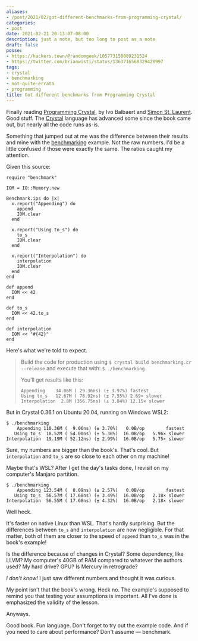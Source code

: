 ```yaml
---
aliases:
- /post/2021/02/got-different-benchmarks-from-programming-crystal/
categories:
- post
date: 2021-02-21 20:13:07-08:00
description: just a note, but too long to post as a note
draft: false
posse:
- https://hackers.town/@randomgeek/105773150089231524
- https://twitter.com/brianwisti/status/1363716568329428997
tags:
- crystal
- benchmarking
- not-quite-errata
- programming
title: Got different benchmarks from Programming Crystal
---
```


Finally reading [Programming Crystal][crystal-book], by Ivo Balbaert and [Simon
St.  Laurent][stl].  Good stuff.  The [Crystal][crystal-lang] language has
advanced some since the book came out, but nearly all the code runs as-is.

Something that jumped out at me was the difference between their results and
mine with the [benchmarking][] example.  Not the raw numbers.  I'd be a little
confused if those were exactly the same.  The ratios caught my attention.

Given this source:

```crystal
require "benchmark"

IOM = IO::Memory.new

Benchmark.ips do |x|
  x.report("Appending") do
    append
    IOM.clear
  end

  x.report("Using to_s") do
    to_s
    IOM.clear
  end

  x.report("Interpolation") do
    interpolation
    IOM.clear
  end
end

def append
  IOM << 42
end

def to_s
  IOM << 42.to_s
end

def interpolation
  IOM << "#{42}"
end
```

Here's what we're told to expect.

> Build the code for production using `$ crystal build benchmarking.cr --release` and execute that with: `$ ./benchmarking`
>
> You’ll get results like this:
>
> ``` text
> Appending    34.06M ( 29.36ns) (± 3.97%) fastest
> Using to_s   12.67M ( 78.92ns) (± 7.55%) 2.69× slower
> Interpolation  2.8M (356.75ns) (± 3.84%) 12.15× slower
> ```

But in Crystal 0.36.1 on Ubuntu 20.04, running on Windows WSL2:

``` text
$ ./benchmarking
    Appending 110.36M (  9.06ns) (± 3.70%)   0.0B/op        fastest
   Using to_s  18.52M ( 54.00ns) (± 5.36%)  16.0B/op   5.96× slower
Interpolation  19.19M ( 52.12ns) (± 2.99%)  16.0B/op   5.75× slower
```

Sure, my numbers are bigger than the book's.  That's cool.  But
`interpolation` and `to_s` are so close to each other on my machine!

Maybe that's WSL?  After I get the day's tasks done, I revisit on my computer's
Manjaro partition.

``` text
$ ./benchmarking
    Appending 123.54M (  8.09ns) (± 2.57%)   0.0B/op        fastest
   Using to_s  56.57M ( 17.68ns) (± 3.49%)  16.0B/op   2.18× slower
Interpolation  56.55M ( 17.68ns) (± 4.32%)  16.0B/op   2.18× slower
```

Well heck.

It's faster on native Linux than WSL.  That's hardly surprising.  But the
differences between `to_s` and `interpolation` are now negligible.  For
that matter, both of them are closer to the speed of `append` than `to_s`
was in the book's example!

Is the difference because of changes in Crystal?  Some dependency, like LLVM?
My computer's 40GB of RAM compared to whatever the authors used?  My hard
drive?  GPU?  Is Mercury in retrograde?

*I don't know!* I just saw different numbers and thought it was curious.

My point isn't that the book's wrong.  Heck no.  The example's supposed to
remind you that testing your assumptions is important.  All I've done is
emphasized the validity of the lesson.

Anyways.

Good book.  Fun language.  Don't forget to try out the example code.  And if
you need to care about performance?  Don't assume — benchmark.

[crystal-book]: https://pragprog.com/titles/crystal/programming-crystal/
[crystal-lang]: https://crystal-lang.org
[stl]: http://simonstl.com/
[benchmarking]: https://github.com/Ivo-Balbaert/programming_crystal/blob/master/code/managing_projects/benchmarking.cr